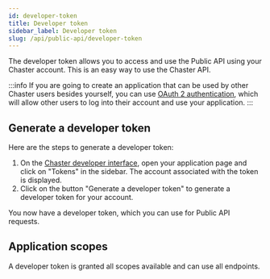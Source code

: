 ```yaml
---
id: developer-token
title: Developer token
sidebar_label: Developer token
slug: /api/public-api/developer-token
---
```


The developer token allows you to access and use the Public API using your Chaster account. This is an easy way to use the Chaster API.

:::info
If you are going to create an application that can be used by other Chaster users besides yourself, you can use [OAuth 2 authentication](/api/public-api/oauth-2), which will allow other users to log into their account and use your application.
:::

## Generate a developer token

Here are the steps to generate a developer token:

1. On the [Chaster developer interface](https://chaster.app/developers/applications), open your application page and click on "Tokens" in the sidebar. The account associated with the token is displayed.
2. Click on the button "Generate a developer token" to generate a developer token for your account.

You now have a developer token, which you can use for Public API requests.

## Application scopes

A developer token is granted all scopes available and can use all endpoints.